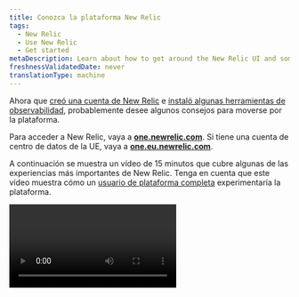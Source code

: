 ```yaml
---
title: Conozca la plataforma New Relic
tags:
  - New Relic
  - Use New Relic
  - Get started
metaDescription: Learn about how to get around the New Relic UI and some of the most important experiences.
freshnessValidatedDate: never
translationType: machine
---
```


Ahora que [creó una cuenta de New Relic](https://newrelic.com/signup) e [instaló algunas herramientas de observabilidad](/docs/new-relic-solutions/get-started/implementation-guide-intro), probablemente desee algunos consejos para moverse por la plataforma.

Para acceder a New Relic, vaya a <DNT>**[one.newrelic.com](https://one.newrelic.com/all-capabilities)**</DNT>. Si tiene una cuenta de centro de datos de la UE, vaya a <DNT>**[one.eu.newrelic.com](https://one.eu.newrelic.com)**</DNT>.

A continuación se muestra un vídeo de 15 minutos que cubre algunas de las experiencias más importantes de New Relic. Tenga en cuenta que este vídeo muestra cómo un [usuario de plataforma completa](/docs/accounts/accounts-billing/new-relic-one-user-management/user-type) experimentaría la plataforma.

<Video type="wistia" id="y7cea3r0a0" />

<CollapserGroup>
  <Collapser id="video-timestamps" title="Marca de tiempo para temas en video">
    * 00:45 - Fijar capacidades en el menú de la izquierda
    * 1:53 - El cambio de cuentas
    * 2:22 - Comprenda rápidamente su sistema (Explorer, Navigator, Lookout)
    * 5:18 - Ver los documentos de una página de UI
    * 5:44 - Búsqueda en la plataforma
    * 6:30 - La UI de APM
    * 7:06 - Opciones básicas de gráficos
    * 8:45 - La UI de infraestructura y logging
    * 10:00 - tablero personalizado
    * 11:42 - rastreo distribuido
    * 12:48 - Mapas de servicio
    * 13:05 - carga de trabajo
    * 14:03 - El menú de usuario
  </Collapser>
</CollapserGroup>

A continuación se muestran algunos detalles sobre los temas cubiertos en el video y enlaces a documentos relacionados.

<Tabs>
  <TabsBar>
    <TabsBarItem id="capabilities">
      Capacidades
    </TabsBarItem>

    <TabsBarItem id="account">
      Cambiador de cuenta
    </TabsBarItem>

    <TabsBarItem id="explore">
      Explora tu sistema
    </TabsBarItem>

    <TabsBarItem id="help">
      Ayuda
    </TabsBarItem>

    <TabsBarItem id="search">
      Buscar
    </TabsBarItem>

    <TabsBarItem id="chart">
      Opciones de gráfico
    </TabsBarItem>

    <TabsBarItem id="connections">
      Entendiendo las conexiones
    </TabsBarItem>

    <TabsBarItem id="query">
      Consulta tus datos
    </TabsBarItem>

    <TabsBarItem id="account-settings">
      Configuraciones de la cuenta
    </TabsBarItem>
  </TabsBar>

  <TabsPages>
    <TabsPageItem id="capabilities">
      Si eres nuevo en el uso de New Relic, es posible que quieras personalizar tu menú del lado izquierdo. Para hacerlo, vaya a la [página<DNT>**All capabilities**</DNT> ](https://one.newrelic.com/all-capabilities)para encontrar nuestras características y experiencias principales. Luego puede fijar las capacidades que cree que utilizará con frecuencia.

      <img title="New Relic all capabilities page gif" alt="A gif showing how to pin New Relic capabilities." src="/images/transtion-guide_screenshot-full_ui-redesign-customize.gif" />
    </TabsPageItem>

    <TabsPageItem id="account">
      <img title="New Relic account switcher" alt="New Relic account switcher" src="/images/accounts_screenshot-crop_account-switcher-wide.webp" />

      Algunas [organizaciones de New Relic](/docs/accounts/accounts-billing/account-structure/new-relic-account-structure) tienen más de una cuenta. El selector de cuenta en la parte superior derecha le muestra en qué cuenta se encuentra y le permite cambiar entre ellas. De forma predeterminada, le mostramos todas las cuentas a las que tiene acceso en su organización.
    </TabsPageItem>

    <TabsPageItem id="explore">
      <img title="New Relic entity explorer" alt="New Relic entity explorer" src="/images/accounts_screenshot-crop_entity-explorer.webp" />

      <figcaption>
        Las vistas <DNT>**List**</DNT>, <DNT>**Navigator**</DNT> y <DNT>**Lookout**</DNT> le ayudan a comprender rápidamente qué sucede con todo su sistema.
      </figcaption>

      Para tener una idea de cómo está funcionando todo su sistema, haga clic en <DNT>**All entities**</DNT>. Usamos el término [entidad](/docs/new-relic-solutions/new-relic-one/core-concepts/what-entity-new-relic) para referirnos a algo que monitorea New Relic, ya sea una aplicación, un host, un servicio de base de datos u otra cosa.

      Cuando hace clic en <DNT>**All entities**</DNT>, se encuentra en lo que llamamos la vista del explorador de entidades, también conocida como vista de lista de entidades. ¿Ves cómo se selecciona <DNT>**List**</DNT> en la esquina superior derecha?

      Esta vista le muestra una sinopsis de todas las cosas que está monitoreando, divididas en categorías ([obtenga información sobre estas categorías](/docs/new-relic-solutions/new-relic-one/core-concepts/new-relic-explorer-view-performance-across-apps-services-hosts/#find)). Si tienes muchas entidades de monitor, es posible que te muestre solo algunas en cada categoría, con prioridad en aquellas que han tenido incidentes de alerta. Para cualquier categoría, puede hacer clic en <DNT>**View all**</DNT> para ver más entidades en esa categoría.

      Tenga en cuenta que también puede desplazarse hacia arriba y hacia abajo en el menú de categorías de entidades del lado izquierdo, como otra forma de explorar todas las cosas que monitor.

      Desde esta vista, puede cambiar a las experiencias <DNT>**Navigator**</DNT> y <DNT>**Lookout**</DNT> , que también son útiles para comprender todo su sistema de un vistazo. [Obtenga más información sobre estas vistas de alto nivel de su sistema](/docs/new-relic-solutions/new-relic-one/core-concepts/new-relic-explorer-view-performance-across-apps-services-hosts).

      <img title="New Relic Navigator" alt="New Relic Navigator" src="/images/accounts_screenshot-crop_navigator.webp" />

      New Relic Navigator está destinado a brindarle una descripción general más visual de su sistema según el estado de las alertas. Pase el cursor sobre varias entidades para ver más detalles sobre su estado. [Obtenga más información sobre el Navegador.](/docs/new-relic-solutions/new-relic-one/core-concepts/new-relic-explorer-view-performance-across-apps-services-hosts/#view-navigator)

      <img title="New Relic Lookout" alt="New Relic Lookout" src="/images/accounts_screenshot-crop_lookout.webp" />

      También tenemos New Relic Lookout, que es otra forma visual de ver rápidamente cómo está funcionando todo su sistema. Esto se centra en los cambios en el rendimiento: llama la atención sobre entidades que han sufrido cambios significativos en métricas importantes. [Obtenga más información sobre Mirador.](/docs/new-relic-solutions/new-relic-one/core-concepts/new-relic-explorer-view-performance-across-apps-services-hosts/#view-lookout)
    </TabsPageItem>

    <TabsPageItem id="help">
      Si alguna vez desea ayuda para una experiencia UI de New Relic, simplemente vaya a la parte superior de la página y haga clic en el ícono `?`. Eso le mostrará algunos documentos sobre la experiencia UI específica en la que se encuentra.
    </TabsPageItem>

    <TabsPageItem id="search">
      <img title="New Relic platform search" alt="New Relic platform search" src="/images/accounts_screenshot-crop_search_1.webp" />

      New Relic también tiene una potente función de búsqueda. Para buscar, haga clic en <DNT>**Quick Find**</DNT> a la izquierda. Independientemente de lo que busque, le mostrará dónde aparece esa palabra en diferentes lugares, como en los servicios de su monitor, en los hosts de su monitor, en su panel personalizado y más. Cuantas más cosas estés monitoreando con New Relic, más probable será que utilices el botón de búsqueda. Para obtener más información sobre cómo funciona la búsqueda, consulte [Buscar](/docs/new-relic-solutions/new-relic-one/ui-data/basic-ui-features/#search).
    </TabsPageItem>

    <TabsPageItem id="chart">
      <img title="New Relic chart options" alt="New Relic chart options" src="/images/apm_screenshot-crop_chart-options.webp" />

      Todos los gráficos de New Relic tienen varias opciones disponibles, incluidas opciones para compartir con compañeros de equipo, opciones para crear <InlinePopover type="alerts" />para la métrica que se muestra en un gráfico y opciones para ver y editar la consulta subyacente de un gráfico. [Obtenga más información sobre las opciones de gráficos.](/docs/new-relic-solutions/new-relic-one/ui-data/basic-ui-features)
    </TabsPageItem>

    <TabsPageItem id="connections">
      Uno de los aspectos más poderosos de New Relic es cómo le permite unir todos los componentes de su sistema y comprender cómo están conectados. Veamos algunas características relacionadas con eso.

      ### rastreo distribuido [#tracing]

      El rastreo distribuido es poderoso para ayudarlo a profundizar en un tipo específico de transacción y ver las diversas llamadas y componentes involucrados en esa actividad. Para obtener más información sobre el uso de esta característica, consulte [rastreo distribuido](/docs/distributed-tracing/ui-data/understand-use-distributed-tracing-ui).

      Existen varias formas de llegar a rastreo distribuido:

      * Para rastreo distribuido global, vaya a: <DNT>**[one.newrelic.com &gt; All capabilities](https://one.newrelic.com/all-capabilities) &amp;gt; Traces**</DNT>. Esto le muestra la traza de todas sus cuentas y entidad.
      * Seguimiento específico de la entidad. También puede ir a una entidad de monitorización específica (por ejemplo, una aplicación de monitorización APM) y hacer clic en <DNT>**Distributed tracing**</DNT> . Eso te muestra trazas que involucran a esa entidad específica.

      <img title="Distributed tracing trace waterfall" alt="Distributed tracing trace waterfall" src="/images/apm_screenshot-crop_trace-waterfall.webp" />

      ### Mapas de servicios [#maps]

      Cuando esté en la UI de una entidad de monitor específica, puede hacer clic en <DNT>**Service map**</DNT> para ver un mapa visual de cómo ese servicio se relaciona con otras entidades de monitor. Para obtener más detalles, consulte [Mapas de servicios](/docs/new-relic-solutions/new-relic-one/ui-data/service-maps/introduction-service-maps).

      <img title="APM service map" alt="APM service map" src="/images/apm_screenshot-full_service-map.webp" />

      ### Carga de trabajo [#workloads]

      Nuestra característica [de carga de trabajo](/docs/new-relic-solutions/new-relic-one/workloads/workloads-isolate-resolve-incidents-faster) le permite agrupar entidades relacionadas de manera que tengan sentido para su negocio. Esto se vuelve cada vez más importante cuanto más grande es su organización. Esta es una de las páginas de la UI que puede encontrar en una carga de trabajo: un mapa que muestra la entidad de la carga de trabajo.

      <img title="Workload map" alt="Workload map" src="/images/workloads_screenshot-full_workload-map.webp" />
    </TabsPageItem>

    <TabsPageItem id="query">
      <img title="nrql_example.png" alt="nrql_example.png" src="/images/queries-nrql_screenshot-crop_nrql-example-timeseries.webp" />

      Aprender a consultar tus datos te ayudará a aprovechar New Relic al máximo. Le brindamos muchas experiencias UI listas para usar, pero para optimizar sus esfuerzos de observabilidad es probable que desee incorporar algunos datos personalizados y personalizar el panel.

      Nuestro generador de consultas utiliza NRQL (New Relic Query Language). No es necesario que aprenda NRQL todavía. Una vez que se sienta cómodo con New Relic y esté listo para desbloquear más poder, puede comenzar a explorar [nuestros documentos NRQL](/docs/query-your-data/nrql-new-relic-query-language/get-started/introduction-nrql-new-relics-query-language).

      También puede explorar sus datos sin necesidad de conocer NRQL. Vaya al [explorador<DNT>**Metrics and events**</DNT> ](https://one.newrelic.com/data-explorer)para obtener una interfaz visual para comprender sus datos.
    </TabsPageItem>

    <TabsPageItem id="account-settings">
      <img title="the location of the New Relic user menu" alt="the location of the New Relic user menu" src="/images/accounts_screenshot-full_user-menu-location.webp" />

      En la esquina inferior izquierda, tienes tu menú de usuario, que te da acceso a más opciones administrativas, incluidas opciones para administrar tus datos y tus usuarios. Para obtener documentos sobre las opciones disponibles allí, consulte [Configuración de la cuenta](/docs/accounts/accounts-billing/general-account-settings/intro-account-settings).
    </TabsPageItem>
  </TabsPages>
</Tabs>

## Noticias y actualizaciones [#whats-new]

Además, cerca del menú de usuario, donde dice <DNT>**Help**</DNT>, puedes acceder a nuestras [<DNT>**What&apos;s new?**</DNT> publicaciones](/whats-new). Estos son anuncios sobre nuevas características interesantes y cambios importantes.

Para obtener una introducción a cómo moverse por la plataforma New Relic, consulte [Conozca New Relic](/docs/new-relic-solutions/new-relic-one/introduction-new-relic-one). Este documento detallará algunas de las experiencias básicas de la plataforma, incluida la búsqueda en la plataforma, las opciones de gráficos, las opciones para compartir y más.

## Opciones de consulta y gráficos [#data-analysis]

A continuación se muestran algunas características de consultas y gráficos disponibles en toda o la mayor parte de la plataforma:

<table>
  <thead>
    <tr>
      <th width={250}>
        Si quieres...
      </th>

      <th>
        Hacer esto...
      </th>
    </tr>
  </thead>

  <tbody>
    <tr>
      <td>
        Comienza a consultar tus datos
      </td>

      <td>
        Vaya a <DNT>**[one.newrelic.com &gt; All capabilities](https://one.newrelic.com/all-capabilities) &amp;gt; Query builder**</DNT> para consultar sus datos, o a <DNT>**[one.newrelic.com &gt; All capabilities](https://one.newrelic.com/all-capabilities) &amp;gt; Metrics &amp;amp; events**</DNT> para explorar los datos.
      </td>
    </tr>

    <tr>
      <td>
        Ver la consulta de un gráfico
      </td>

      <td>
        Para la mayoría de los gráficos, puede [ver la consulta NRQL](/docs/query-your-data/nrql-new-relic-query-language/get-started/introduction-nrql-new-relics-query-language#what-is-nrql) utilizada para generar ese gráfico. Esto puede ayudarle a comprender mejor un gráfico o utilizarlo como base para una nueva consulta.
      </td>
    </tr>

    <tr id="select-time">
      <td>
        Elige rango de tiempo
      </td>

      <td>
        Arrastre a través de una sección de un gráfico para ampliar ese rango de tiempo. O, si desea seleccionar un rango de tiempo preestablecido o usar uno personalizado, use el selector de tiempo en la esquina superior derecha de la UI.
      </td>
    </tr>

    <tr id="chart-details">
      <td>
        Ver detalles del gráfico
      </td>

      <td>
        Pase el mouse sobre un gráfico para ver una ventana emergente con más detalles. Para algunos gráficos, al seleccionar un punto en el gráfico, accederá a una página UI con más información sobre esa métrica.
      </td>
    </tr>

    <tr id="turn-chart-elements-off-on">
      <td>
        Ocultar o devolver elementos del gráfico
      </td>

      <td>
        Para ocultar o mostrar un elemento del gráfico mostrado, seleccione el nombre de ese elemento debajo del gráfico. La visualización del gráfico se ajustará para reflejar la ausencia o presencia de ese elemento.
      </td>
    </tr>
  </tbody>
</table>

## Comparta gráficos y vistas de New Relic con los miembros del equipo [#share]

A continuación se muestran algunas opciones para compartir visualizaciones y páginas UI de New Relic:

<table>
  <thead>
    <tr>
      <th width={250}>
        Si quieres...
      </th>

      <th>
        Hacer esto...
      </th>
    </tr>
  </thead>

  <tbody>
    <tr>
      <td id="permalink">
        Compartir una página de UI completa
      </td>

      <td>
        Para compartir una página completa UI de New Relic, usa el ícono de vínculo permanente cerca de la parte superior de la plataforma.
      </td>
    </tr>

    <tr>
      <td id="invite-team-member">
        Invitar a un miembro del equipo
      </td>

      <td>
        Para invitar a alguien a unirse a New Relic para que pueda ver algo o colaborar en un problema, vaya al [menú de usuario](/docs/accounts/accounts-billing/general-account-settings/intro-account-settings) y haga clic en <DNT>**Add user**</DNT>.
      </td>
    </tr>

    <tr>
      <td>
        Compartir gráficos
      </td>

      <td>
        Si los gráficos New Relic se [construyen con NRQL consulta](/docs/query-your-data/nrql-new-relic-query-language/get-started/introduction-nrql-new-relics-query-language), tienen una <Icon name="fe-more-horizontal" /> menú que expone varias opciones, incluidas opciones para compartir como <DNT>**Get as image**</DNT> y <DNT>**Get chart link**</DNT>.
      </td>
    </tr>
  </tbody>
</table>

Algunas notas sobre compartir:

* Es posible que la persona con la que comparte no tenga acceso para ver los datos de esa cuenta. Para resolver eso, alguien de su equipo con habilidades de administración de usuarios de New Relic debe agregar a esa persona a la cuenta.
* Si alguien no puede acceder a un panel personalizado, es posible que esté configurado como privado. Lea más sobre [los permisosdashboard ](/docs/query-your-data/explore-query-data/dashboards/introduction-dashboards#dashboards-permissions).
* Algunas opciones para compartir tienen intervalos de tiempo asociados, lo que puede afectar su visualización posterior. Por ejemplo, si utiliza la opción <DNT>**Get chart link**</DNT> de un gráfico y ese gráfico está configurado en &amp;quot;Últimos 30 minutos&amp;quot;, cuando lo vea, mostrará los últimos 30 minutos, no el intervalo de tiempo que se mostró cuando se compartió. Para compartir un rango de tiempo específico, debe seleccionar ese rango de tiempo en la UI.

## Buscar cuentas, capacidades y entidad [#search]

Para buscar en todos sus datos de New Relic, haga clic en <DNT>**Quick Find**</DNT> en la parte superior de la UI de New Relic. Desde aquí podrás buscar tu entidad así como las capacidades de New Relic.

Digamos que eres desarrollador de una tienda de comercio electrónico y estás buscando el servicio que monitorea tu carrito. Puede escribir `Checkout-service` en el campo <DNT>**Search and Navigate**</DNT> . Podrás ver todas las entidades que coincidan con esa descripción. Cada resultado tendrá un ícono de gravedad de alerta para que pueda ver rápidamente si hay algún problema.

¿Pero qué pasa si no recuerdas el nombre de la entidad que gestiona tu carrito? En su lugar, puede buscar capacidades, como <DNT>**APM &amp; Services**</DNT> o <DNT>**Alerts**</DNT>. Las capacidades no tendrán un ícono de estado de alerta.

* Esta búsqueda busca en todas las cuentas a las que se le ha otorgado acceso en su organización. Para obtener más información sobre el acceso a la cuenta, consulte [Factores que afectan el acceso](/docs/accounts/accounts-billing/general-account-settings/factors-affecting-access-features-data).
* Las entidades que dejan de existir están [disponibles en la búsqueda durante ocho días](/docs/new-relic-one-entity-explorer#data-retention).

Si su organización tiene [varias cuentas](/docs/accounts/accounts-billing/general-account-settings/factors-affecting-access-features-data), utilice el [conmutador de cuentas](/docs/new-relic-solutions/get-started/glossary/#account-switcher).

## Atajos de teclado [#shortcuts]

Puede utilizar atajos de teclado para navegar por la UI de manera eficiente.

<table>
  <thead>
    <tr>
      <th>
        Acción
      </th>

      <th>
        Atajo
      </th>
    </tr>
  </thead>

  <tbody>
    <tr>
      <td>
        Abrir lista de atajos de teclado
      </td>

      <td>
        `?`
      </td>
    </tr>

    <tr>
      <td>
        Contraer o expandir el menú lateral
      </td>

      <td>
        `[`
      </td>
    </tr>

    <tr>
      <td>
        Abrir búsqueda global
      </td>

      <td>
        Mac: `⌘` + `K`

        Ventanas: `Ctrl` + `K`
      </td>
    </tr>

    <tr>
      <td>
        Abrir la consola NRQL
      </td>

      <td>
        `Ctrl` + `Shift` + `O`
      </td>
    </tr>

    <tr>
      <td>
        Entrada de filtro de enfoque
      </td>

      <td>
        `F`
      </td>
    </tr>

    <tr>
      <td>
        Copia vínculo permanente
      </td>

      <td>
        Mac: `⌘` + `.`

        Ventanas: `Ctrl` + `.`
      </td>
    </tr>

    <tr>
      <td>
        Ir a integración &amp; agente
      </td>

      <td>
        `G` entonces `I`
      </td>
    </tr>

    <tr>
      <td>
        Ir a todas las entidades
      </td>

      <td>
        `G` entonces `E`
      </td>
    </tr>

    <tr>
      <td>
        Ir a todas las capacidades
      </td>

      <td>
        `G` entonces `C`
      </td>
    </tr>

    <tr>
      <td>
        Ir a ayuda y soporte
      </td>

      <td>
        `G` entonces `?`
      </td>
    </tr>

    <tr>
      <td>
        Ir a capacidades fijadas
      </td>

      <td>
        `G` entonces `1`-`9`
      </td>
    </tr>

    <tr>
      <td>
        Ir a agregar usuario
      </td>

      <td>
        `A` entonces `U`
      </td>
    </tr>
  </tbody>
</table>

## Configuración de cuenta y usuario [#account-dropdown]

Para encontrar la configuración de la cuenta y las preferencias del usuario, utilice el [menú de usuario](/docs/accounts/accounts-billing/general-account-settings/intro-account-settings).

## Otras experiencias UI [#other]

Este ha sido un vistazo a algunas experiencias básicas de UI de plataforma. Para obtener más información sobre la UI, busque documentos relacionados con herramientas y características específicas de New Relic.